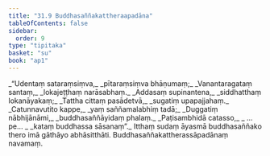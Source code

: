 ```yaml
---
title: "31.9 Buddhasaññakattheraapadāna"
tableOfContents: false
sidebar:
  order: 9
type: "tipitaka"
basket: "su"
book: "ap1"
---
```



<DynamicBreadcrumb />

<Division number="43" book="ap1" bookNo="20" page="286">

<Paragraph number="3490" type="verses" book="ap1">
_“Udentaṃ sataraṃsiṃva,_  
_pītaraṃsiṃva bhāṇumaṃ;_  
_Vanantaragataṃ santaṃ,_  
_lokajeṭṭhaṃ narāsabhaṃ._  

</Paragraph>

</Division>
<Division number="44" book="ap1" bookNo="20" page="286">

<Paragraph number="3491" type="verses" book="ap1">
_Addasaṃ supinantena,_  
_siddhatthaṃ lokanāyakaṃ;_  
_Tattha cittaṃ pasādetvā,_  
_sugatiṃ upapajjahaṃ._  

</Paragraph>

</Division>
<Division number="45" book="ap1" bookNo="20" page="286">

<Paragraph number="3492" type="verses" book="ap1">
_Catunnavutito kappe,_  
_yaṃ saññamalabhiṃ tadā;_  
_Duggatiṃ nābhijānāmi,_  
_buddhasaññāyidaṃ phalaṃ._  

</Paragraph>

</Division>
<Division number="46" book="ap1" bookNo="20" page="287">

<Paragraph number="3493" type="verses" book="ap1">
_Paṭisambhidā catasso,_  
_ …pe… _  
_kataṃ buddhassa sāsanaṃ”._  

</Paragraph>

<Paragraph number="3494" book="ap1">
Itthaṃ sudaṃ āyasmā buddhasaññako thero imā gāthāyo abhāsitthāti.

</Paragraph>
</Division>

<Paragraph number="3495" type="center" book="ap1">
Buddhasaññakattherassāpadānaṃ navamaṃ.
</Paragraph>